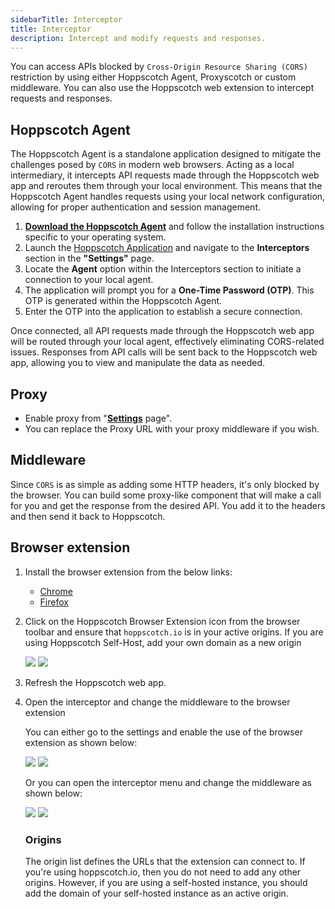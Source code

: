 ```yaml
---
sidebarTitle: Interceptor
title: Interceptor
description: Intercept and modify requests and responses.
---
```


You can access APIs blocked by `Cross-Origin Resource Sharing (CORS)` restriction by using either Hoppscotch Agent, Proxyscotch or custom middleware. You can also use the Hoppscotch web extension to intercept requests and responses.

## Hoppscotch Agent

The Hoppscotch Agent is a standalone application designed to mitigate the challenges posed by `CORS` in modern web browsers. Acting as a local intermediary, it intercepts API requests made through the Hoppscotch web app and reroutes them through your local environment. This means that the Hoppscotch Agent handles requests using your local network configuration, allowing for proper authentication and session management. 

1. **[Download the Hoppscotch Agent](https://hoppscotch.com/download)** and follow the installation instructions specific to your operating system.
2. Launch the [Hoppscotch Application](https://hoppscotch.io) and navigate to the **Interceptors** section in the **"Settings"** page.
3. Locate the **Agent** option within the Interceptors section to initiate a connection to your local agent.
4. The application will prompt you for a **One-Time Password (OTP)**. This OTP is generated within the Hoppscotch Agent.
5. Enter the OTP into the application to establish a secure connection.

Once connected, all API requests made through the Hoppscotch web app will be routed through your local agent, effectively eliminating CORS-related issues. Responses from API calls will be sent back to the Hoppscotch web app, allowing you to view and manipulate the data as needed.

## Proxy

- Enable proxy from "[**Settings**](https://hoppscotch.io/settings) page".
- You can replace the Proxy URL with your proxy middleware if you wish.

## Middleware

Since `CORS` is as simple as adding some HTTP headers, it's only blocked by the browser. You can build some proxy-like component that will make a call for you and get the response from the desired API. You add it to the headers and then send it back to Hoppscotch.

## Browser extension

1. Install the browser extension from the below links:

    - [Chrome](https://chrome.google.com/webstore/detail/hoppscotch-browser-extens/amknoiejhlmhancpahfcfcfhllgkpbld?hl=en)
    - [Firefox](https://addons.mozilla.org/en-US/firefox/addon/hoppscotch)

2. Click on the Hoppscotch Browser Extension icon from the browser toolbar and ensure that `hoppscotch.io` is in your active origins. If you are using Hoppscotch Self-Host, add your own domain as a new origin

    <Frame>
      <img className="block border border-black/5 rounded-md dark:border-white/5 dark:hidden" src="/images/browser-extension-light.png" />
      <img className="hidden border border-black/5 rounded-md dark:border-white/5 dark:block" src="/images/browser-extension-dark.png" />
    </Frame>

3. Refresh the Hoppscotch web app.
4. Open the interceptor and change the middleware to the browser extension

    You can either go to the settings and enable the use of the browser extension as shown below:

    <Frame>
      <img className="block border border-black/5 rounded-md dark:border-white/5 dark:hidden" src="/images/browser-extension-enable-1-light.png" />
      <img className="hidden border border-black/5 rounded-md dark:border-white/5 dark:block" src="/images/browser-extension-enable-1-dark.png" />
    </Frame>

    Or you can open the interceptor menu and change the middleware as shown below:

    <Frame>
      <img className="block border border-black/5 rounded-md dark:border-white/5 dark:hidden" src="/images/browser-extension-enable-2-light.png" />
      <img className="hidden border border-black/5 rounded-md dark:border-white/5 dark:block" src="/images/browser-extension-enable-2-dark.png" />
    </Frame>

    ### Origins
    The origin list defines the URLs that the extension can connect to. If you're using hoppscotch.io, then you do not need to add any other origins. However, if you are using a self-hosted instance, you should add the domain of your self-hosted instance as an active origin.